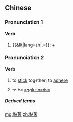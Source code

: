 {{also|黏着}}
==Chinese==
{{zh-forms|s=黏着|t2=黏着|alt=粘著/粘着}}

===Pronunciation 1===
{{zh-pron
|m=niánzhe
|c=nim4 zoek6
|cat=v
}}

====Verb====
{{zh-verb}}

# {{&lit|lang=zh|.=}}: {{zh-l|黏|tr=-|to [[stick]]; to [[adhere]]}} + {{zh-l|著/着|tr=-|''particle indicating continuation of an action''}}

===Pronunciation 2===
{{zh-pron
|m=niánzhuó
|c=nim4 zoek6
|cat=v
}}

====Verb====
{{zh-verb}}

# to [[stick]] together; to [[adhere]]
# {{lb|zh|linguistics}} to be [[agglutinative]]

=====Derived terms=====
{{zh-der|黏著語/黏着语|黏著劑/黏着剂|黏著度/黏着度}}

[[mg:黏著]]
[[zh:黏著]]